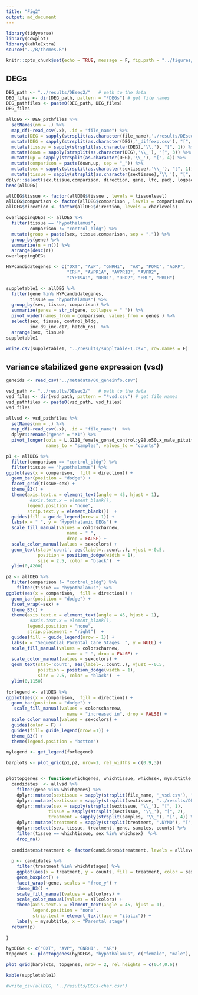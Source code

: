 ```yaml
---
title: "Fig2"
output: md_document
---
```


```r
library(tidyverse)
library(cowplot)
library(kableExtra)
source("../R/themes.R")

knitr::opts_chunk$set(echo = TRUE, message = F, fig.path = "../figures/")
```

## DEGs

```r

DEG_path <- "../results/DEseq2/"   # path to the data
DEG_files <- dir(DEG_path, pattern = "*DEGs") # get file names
DEG_pathfiles <- paste0(DEG_path, DEG_files)
DEG_files

allDEG <- DEG_pathfiles %>%
  setNames(nm = .) %>% 
  map_df(~read_csv(.x), .id = "file_name") %>% 
  mutate(DEG = sapply(strsplit(as.character(file_name),'./results/DEseq2/'), "[", 2))  %>% 
  mutate(DEG = sapply(strsplit(as.character(DEG),'_diffexp.csv'), "[", 1))  %>% 
  mutate(tissue = sapply(strsplit(as.character(DEG),'\\.'), "[", 1)) %>%
  mutate(down = sapply(strsplit(as.character(DEG),'\\_'), "[", 3)) %>%
  mutate(up = sapply(strsplit(as.character(DEG),'\\_'), "[", 4)) %>%
  mutate(comparison = paste(down,up, sep = "_")) %>%
  mutate(sex = sapply(strsplit(as.character(sextissue),'\\_'), "[", 1)) %>%
  mutate(tissue = sapply(strsplit(as.character(sextissue),'\\_'), "[", 2)) %>%
dplyr::select(sex,tissue,comparison, direction, gene, lfc, padj, logpadj) 
head(allDEG)

allDEG$tissue <- factor(allDEG$tissue , levels = tissuelevel)
allDEG$comparison <- factor(allDEG$comparison , levels = comparisonlevels)
allDEG$direction <- factor(allDEG$direction, levels = charlevels)

overlappingDEGs <- allDEG %>%
  filter(tissue == "hypothalamus",
         comparison != "control_bldg") %>%
  mutate(group = paste(sex, tissue,comparison, sep = ".")) %>%
  group_by(gene) %>%
  summarize(n = n()) %>%
  arrange(desc(n))
overlappingDEGs 

HYPcandidategenes <- c("OXT", "AVP", "GNRH1",  "AR", "POMC", "AGRP",
                       "CRH", "AVPR1A", "AVPR1B", "AVPR2",
                       "CYP19A1", "DRD1", "DRD2", "PRL", "PRLR") 

suppletable1 <- allDEG %>%
  filter(gene %in% HYPcandidategenes, 
         tissue == "hypothalamus") %>%
  group_by(sex, tissue, comparison) %>%
  summarize(genes = str_c(gene, collapse = " ")) %>%
  pivot_wider(names_from = comparison, values_from = genes ) %>%
  select(sex, tissue, control_bldg,  
         inc.d9_inc.d17, hatch_n5)  %>%
  arrange(sex, tissue)
suppletable1

write.csv(suppletable1, "../results/suppltable-1.csv", row.names = F)
```

## variance stabilized gene expression  (vsd)

```r
geneids <- read_csv("../metadata/00_geneinfo.csv")

vsd_path <- "../results/DEseq2/"   # path to the data
vsd_files <- dir(vsd_path, pattern = "*vsd.csv") # get file names
vsd_pathfiles <- paste0(vsd_path, vsd_files)
vsd_files

allvsd <- vsd_pathfiles %>%
  setNames(nm = .) %>% 
  map_df(~read_csv(.x), .id = "file_name")  %>% 
  dplyr::rename("gene" = "X1") %>% 
  pivot_longer(cols = L.G118_female_gonad_control:y98.o50.x_male_pituitary_inc.d3, 
               names_to = "samples", values_to = "counts") 
```

```r

p1 <- allDEG %>%
  filter(comparison == "control_bldg") %>%
  filter(tissue == "hypothalamus") %>%
ggplot(aes(x = comparison,  fill = direction)) +
  geom_bar(position = "dodge") +
  facet_grid(tissue~sex) +
  theme_B3() +
  theme(axis.text.x = element_text(angle = 45, hjust = 1),
         #axis.text.x = element_blank(),
        legend.position = "none",
        strip.text.y = element_blank())  +
  guides(fill = guide_legend(nrow = 1)) +
  labs(x = " ", y = "Hypothalamic DEGs") +
  scale_fill_manual(values = colorscharnew,
                       name = " ",
                       drop = FALSE) +
  scale_color_manual(values = sexcolors) +
  geom_text(stat='count', aes(label=..count..), vjust =-0.5, 
            position = position_dodge(width = 1),
            size = 2.5, color = "black")  +
  ylim(0,4200)

p2 <- allDEG %>%
  filter(comparison != "control_bldg") %>%
    filter(tissue == "hypothalamus") %>%
ggplot(aes(x = comparison,  fill = direction)) +
  geom_bar(position = "dodge") +
  facet_wrap(~sex) +
  theme_B3() +
  theme(axis.text.x = element_text(angle = 45, hjust = 1),
         #axis.text.x = element_blank(),
        legend.position = "none",
        strip.placement = "right")  +
  guides(fill = guide_legend(nrow = 1)) +
  labs(x = "Sequential Parental Care Stages  ", y = NULL) +
  scale_fill_manual(values = colorscharnew,
                       name = " ", drop = FALSE) +
  scale_color_manual(values = sexcolors) +
  geom_text(stat='count', aes(label=..count..), vjust =-0.5, 
            position = position_dodge(width = 1),
            size = 2.5, color = "black")  +
  ylim(0,1150)
  
forlegend <- allDEG %>%
ggplot(aes(x = comparison,  fill = direction)) +
  geom_bar(position = "dodge") +
   scale_fill_manual(values = colorscharnew,
                       name = "increased in", drop = FALSE) +
  scale_color_manual(values = sexcolors) +
  guides(color = F) +
  guides(fill= guide_legend(nrow =1)) +
  theme_B3() +
  theme(legend.position = "bottom") 

mylegend <- get_legend(forlegend)

barplots <- plot_grid(p1,p2, nrow=1, rel_widths = c(0.9,3))


plottopgenes <- function(whichgenes, whichtissue, whichsex, mysubtitle, whichtstages){
  candidates  <- allvsd %>%
    filter(gene %in% whichgenes) %>%
    dplyr::mutate(sextissue = sapply(strsplit(file_name, '_vsd.csv'), "[", 1)) %>%
    dplyr::mutate(sextissue = sapply(strsplit(sextissue, '../results/DEseq2/'), "[", 2)) %>%
    dplyr::mutate(sex = sapply(strsplit(sextissue, '\\_'), "[", 1),
                tissue = sapply(strsplit(sextissue, '\\_'), "[", 2),
                treatment = sapply(strsplit(samples, '\\_'), "[", 4)) %>%
    dplyr::mutate(treatment = sapply(strsplit(treatment, '.NYNO'), "[", 1)) %>%
    dplyr::select(sex, tissue, treatment, gene, samples, counts) %>%
    filter(tissue == whichtissue, sex %in% whichsex)  %>%
    drop_na()
  
  candidates$treatment <- factor(candidates$treatment, levels = alllevels)
  
  p <- candidates %>%
    filter(treatment %in% whichtstages) %>%
    ggplot(aes(x = treatment, y = counts, fill = treatment, color = sex)) +
    geom_boxplot() + 
    facet_wrap(~gene, scales = "free_y") + 
    theme_B3() +
    scale_fill_manual(values = allcolors) +
    scale_color_manual(values = allcolors) +
    theme(axis.text.x = element_text(angle = 45, hjust = 1),
          legend.position = "none",
          strip.text = element_text(face = "italic")) +
    labs(y = mysubtitle, x = "Parental stage") 
  return(p)
  
}

hypDEGs <- c("OXT", "AVP", "GNRH1",  "AR")
topgenes <- plottopgenes(hypDEGs, "hypothalamus", c("female", "male"), "Hypothalamic expression", charlevels) 

plot_grid(barplots, topgenes, nrow = 2, rel_heights = c(0.4,0.6))

```


```r
kable(suppletable1)
```




```r
#write_csv(allDEG, "../results/DEGs-char.csv")
```



